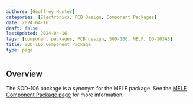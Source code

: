 ```yaml
---
authors: [Geoffrey Hunter]
categories: [Electronics, PCB Design, Component Packages]
date: 2024-04-16
draft: false
lastUpdated: 2024-04-16
tags: [component packages, PCB design, SOD-106, MELF, DO-103AB]
title: SOD-106 Component Package
type: page
---
```



## Overview

The SOD-106 package is a synonym for the MELF package. See the [MELF Component Package page](/pcb-design/component-packages/melf-component-package/) for more information.
